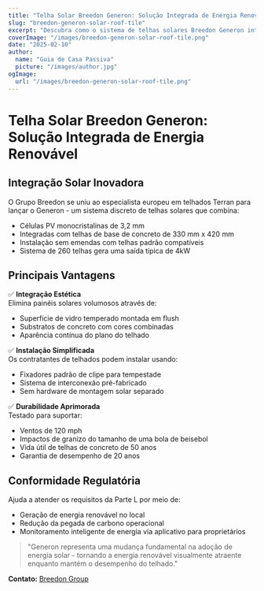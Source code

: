 ```yaml
---
title: "Telha Solar Breedon Generon: Solução Integrada de Energia Renovável"
slug: "breedon-generon-solar-roof-tile"
excerpt: "Descubra como o sistema de telhas solares Breedon Generon integra a geração de energia renovável com a estética tradicional de telhados."
coverImage: "/images/breedon-generon-solar-roof-tile.png"
date: "2025-02-10"
author:
  name: "Guia de Casa Passiva"
  picture: "/images/author.jpg"
ogImage:
  url: "/images/breedon-generon-solar-roof-tile.png"
---
```


# Telha Solar Breedon Generon: Solução Integrada de Energia Renovável

## Integração Solar Inovadora

O Grupo Breedon se uniu ao especialista europeu em telhados Terran para lançar o Generon - um sistema discreto de telhas solares que combina:

- Células PV monocristalinas de 3,2 mm
- Integradas com telhas de base de concreto de 330 mm x 420 mm
- Instalação sem emendas com telhas padrão compatíveis
- Sistema de 260 telhas gera uma saída típica de 4kW

## Principais Vantagens

✅ **Integração Estética**  
Elimina painéis solares volumosos através de:
- Superfície de vidro temperado montada em flush
- Substratos de concreto com cores combinadas
- Aparência contínua do plano do telhado

✅ **Instalação Simplificada**  
Os contratantes de telhados podem instalar usando:
- Fixadores padrão de clipe para tempestade
- Sistema de interconexão pré-fabricado
- Sem hardware de montagem solar separado

✅ **Durabilidade Aprimorada**  
Testado para suportar:
- Ventos de 120 mph
- Impactos de granizo do tamanho de uma bola de beisebol
- Vida útil de telhas de concreto de 50 anos
- Garantia de desempenho de 20 anos

## Conformidade Regulatória

Ajuda a atender os requisitos da Parte L por meio de:
- Geração de energia renovável no local
- Redução da pegada de carbono operacional
- Monitoramento inteligente de energia via aplicativo para proprietários

> "Generon representa uma mudança fundamental na adoção de energia solar - tornando a energia renovável visualmente atraente enquanto mantém o desempenho do telhado."  

**Contato:** [Breedon Group](https://www.breedongroup.com)